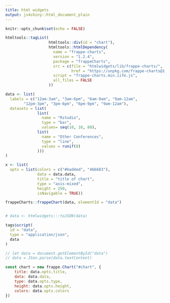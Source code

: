 ```yaml
---
title: html widgets
output: js4shiny::html_document_plain
---
```

<script src="https://unpkg.com/frappe-charts@1.2.4/dist/frappe-charts.min.iife.js"></script>


```r
knitr::opts_chunk$set(echo = FALSE)
```

```r
htmltools::tagList(
                   htmltools::div(id = "chart"),
                   htmltools::htmlDependency(
                     name = "frappe-charts",
                     version = "1.2.4",
                     package = "frappeCharts",
                     src = c(file = "htmlwidgets/lib/frappe-charts/",
                             href = "https://unpkg.com/frappe-charts@1.2.4/dist/"),
                     script = "frappe-charts.min.iife.js",
                     all_files = FALSE
                   ))
```

```r

data <- list(
  labels = c("12am-3am", "3am-6pm", "6am-9am", "9am-12am",
        "12pm-3pm", "3pm-6pm", "6pm-9pm", "9am-12am"),
  datasets = list(
              list(
                name = "Rstudio",
                type = "bar",
                values= seq(10, 10, 80),
              list(
                name = "Other Conferences",
                type = "line",
                values = runif(8)
              )))
)

x <- list(
  opts = list(colors = c("#bad4ed", "466683"),
              data = data.data,
              title = "title of chart",
              type = "axis-mixed",
              height = 250,
              isNavigable = TRUE))

frappeCharts::frappeChart(data, elementId = "data")


# data <- htmlwidgets:::toJSON(data)
```

```r
tags$script(
  id = "data",
  type = "application/json",
  data
)
```

```js
// let data = document.getElementById("data")
// data = JSon.parse(data.textContent)

const chart = new frappe.Chart("#chart", {
    title: data.opts.title,
    data: data.data,
    type: data.opts.type,
    height: data.opts.height,
    colors: data.opts.colors
})

```